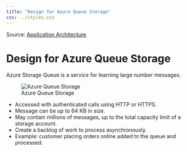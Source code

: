 ```yaml
---
title: "Design for Azure Queue Storage"
css: ../styles.css
---
```


Source: [Application Architecture](https://microsoftlearning.github.io/AZ-305-DesigningMicrosoftAzureInfrastructureSolutions/Instructions/CaseStudy/06-Apparchitecture.html)

# Design for Azure Queue Storage
Azure Storage Queue is a service for learning large number messages.

![Azure Queue Storage](../images/azure-queue-storage.png)

- Accessed with authenticated calls using HTTP or HTTPS.
- Message can be up to 64 KB in size.
- May contain millions of messages, up to the total capacity limit of a storage account.
- Create a backlog of work to process asynchronously.
- Example: customer placing orders online added to the queue and processed.
